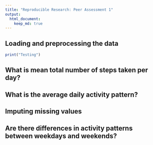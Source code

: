 ```yaml
---
title: "Reproducible Research: Peer Assessment 1"
output: 
  html_document:
    keep_md: true
---
```



## Loading and preprocessing the data

```r
print("Testing")
```
## What is mean total number of steps taken per day?



## What is the average daily activity pattern?



## Imputing missing values



## Are there differences in activity patterns between weekdays and weekends?
